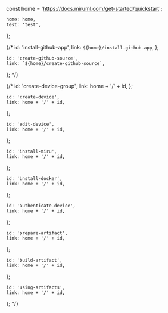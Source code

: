 const home = 'https://docs.miruml.com/get-started/quickstart';

    home: home,
    test: 'test', 
};

{/* 
    id: 'install-github-app',
    link: `${home}/install-github-app`,
};

    id: 'create-github-source',
    link: `${home}/create-github-source`,
}; */}

{/* 
    id: 'create-device-group',
    link: home + '/' + id,
};

    id: 'create-device',
    link: home + '/' + id,
};

    id: 'edit-device',
    link: home + '/' + id,
};

    id: 'install-miru',
    link: home + '/' + id,
};

    id: 'install-docker',
    link: home + '/' + id,
};

    id: 'authenticate-device',
    link: home + '/' + id,
};

    id: 'prepare-artifact',
    link: home + '/' + id,
};

    id: 'build-artifact',
    link: home + '/' + id,
};

    id: 'using-artifacts',
    link: home + '/' + id,
}; */}
